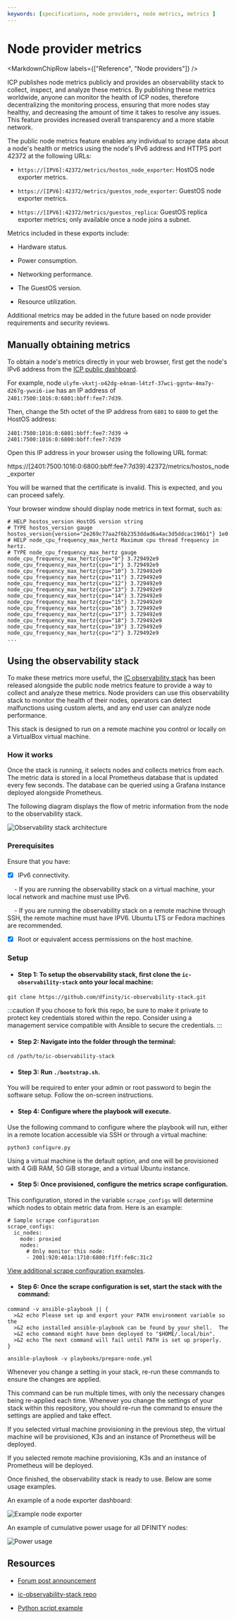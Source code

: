 ```yaml
---
keywords: [specifications, node providers, node metrics, metrics ]
---
```



# Node provider metrics

<MarkdownChipRow labels={["Reference", "Node providers"]} />



ICP publishes node metrics publicly and provides an observability stack to collect, inspect, and analyze these metrics. By publishing these metrics worldwide, anyone can monitor the health of ICP nodes, therefore decentralizing the monitoring process, ensuring that more nodes stay healthy, and decreasing the amount of time it takes to resolve any issues. This feature provides increased overall transparency and a more stable network.

The public node metrics feature enables any individual to scrape data about a node's health or metrics using the node's IPv6 address and HTTPS port 42372 at the following URLs:

- `https://[IPV6]:42372/metrics/hostos_node_exporter`: HostOS node exporter metrics.

- `https://[IPV6]:42372/metrics/guestos_node_exporter`: GuestOS node exporter metrics.

- `https://[IPV6]:42372/metrics/guestos_replica`: GuestOS replica exporter metrics; only available once a node joins a subnet.

Metrics included in these exports include:

- Hardware status.

- Power consumption.

- Networking performance.

- The GuestOS version.

- Resource utilization.

Additional metrics may be added in the future based on node provider requirements and security reviews.

## Manually obtaining metrics

To obtain a node's metrics directly in your web browser, first get the node's IPv6 address from the [ICP public dashboard](https://dashboard.internetcomputer.org/nodes).

For example, node `ulyfm-vkxtj-o42dg-e4nam-l4tzf-37wci-ggntw-4ma7y-d267g-ywxi6-iae` has an IP address of `2401:7500:1016:0:6801:bbff:fee7:7d39`.

Then, change the 5th octet of the IP address from `6801` to `6800` to get the HostOS address:

`2401:7500:1016:0:6801:bbff:fee7:7d39` -> `2401:7500:1016:0:6800:bbff:fee7:7d39`

Open this IP address in your browser using the following URL format:

https://[2401:7500:1016:0:6800:bbff:fee7:7d39]:42372/metrics/hostos_node_exporter

You will be warned that the certificate is invalid. This is expected, and you can proceed safely.

Your browser window should display node metrics in text format, such as:

```
# HELP hostos_version HostOS version string
# TYPE hostos_version gauge
hostos_version{version="2e269c77aa2f6b2353ddad6a4ac3d5ddcac196b1"} 1e0
# HELP node_cpu_frequency_max_hertz Maximum cpu thread frequency in hertz.
# TYPE node_cpu_frequency_max_hertz gauge
node_cpu_frequency_max_hertz{cpu="0"} 3.729492e9
node_cpu_frequency_max_hertz{cpu="1"} 3.729492e9
node_cpu_frequency_max_hertz{cpu="10"} 3.729492e9
node_cpu_frequency_max_hertz{cpu="11"} 3.729492e9
node_cpu_frequency_max_hertz{cpu="12"} 3.729492e9
node_cpu_frequency_max_hertz{cpu="13"} 3.729492e9
node_cpu_frequency_max_hertz{cpu="14"} 3.729492e9
node_cpu_frequency_max_hertz{cpu="15"} 3.729492e9
node_cpu_frequency_max_hertz{cpu="16"} 3.729492e9
node_cpu_frequency_max_hertz{cpu="17"} 3.729492e9
node_cpu_frequency_max_hertz{cpu="18"} 3.729492e9
node_cpu_frequency_max_hertz{cpu="19"} 3.729492e9
node_cpu_frequency_max_hertz{cpu="2"} 3.729492e9
...
```

## Using the observability stack

To make these metrics more useful, the [IC observability stack](https://github.com/dfinity/ic-observability-stack) has been released alongside the public node metrics feature to provide a way to collect and analyze these metrics. Node providers can use this observability stack to monitor the health of their nodes, operators can detect malfunctions using custom alerts, and any end user can analyze node performance.

This stack is designed to run on a remote machine you control or locally on a VirtualBox virtual machine.

### How it works

Once the stack is running, it selects nodes and collects metrics from each. The metric data is stored in a local Prometheus database that is updated every few seconds. The database can be queried using a Grafana instance deployed alongside Prometheus.

The following diagram displays the flow of metric information from the node to the observability stack.

![Observability stack architecture](../_attachments/architecture.png)

### Prerequisites

Ensure that you have:

- [x] IPv6 connectivity.

    - If you are running the observability stack on a virtual machine, your local network and machine must use IPv6.

    - If you are running the observability stack on a remote machine through SSH, the remote machine must have IPV6. Ubuntu LTS or Fedora machines are recommended.

- [x] Root or equivalent access permissions on the host machine.

### Setup

- #### Step 1: To setup the observability stack, first clone the `ic-observability-stack` onto your local machine:

```
git clone https://github.com/dfinity/ic-observability-stack.git
```

:::caution
If you choose to fork this repo, be sure to make it private to protect key credentials stored within the repo. Consider using a management service compatible with Ansible to secure the credentials.
:::


- #### Step 2: Navigate into the folder through the terminal:

```
cd /path/to/ic-observability-stack
```

- #### Step 3: Run `./bootstrap.sh`.

You will be required to enter your admin or root password to begin the software setup. Follow the on-screen instructions.

- #### Step 4: Configure where the playbook will execute.

Use the following command to configure where the playbook will run, either in a remote location accessible via SSH or through a virtual machine:

```
python3 configure.py
```

Using a virtual machine is the default option, and one will be provisioned with 4 GiB RAM, 50 GiB storage, and a virtual Ubuntu instance.

- #### Step 5: Once provisioned, configure the metrics scrape configuration.

This configuration, stored in the variable `scrape_configs` will determine which nodes to obtain metric data from. Here is an example:

```
# Sample scrape configuration
scrape_configs:
  ic_nodes:
    mode: proxied
    nodes:
      # Only monitor this node:
      - 2001:920:401a:1710:6800:f1ff:fe8c:31c2
```

[View additional scrape configuration examples](https://github.com/dfinity/ic-observability-stack/blob/master/doc/scrape-configs.md).

- #### Step 6: Once the scrape configuration is set, start the stack with the command:

```
command -v ansible-playbook || {
  >&2 echo Please set up and export your PATH environment variable so the
  >&2 echo installed ansible-playbook can be found by your shell.  The
  >&2 echo command might have been deployed to "$HOME/.local/bin".
  >&2 echo The next command will fail until PATH is set up properly.
}

ansible-playbook -v playbooks/prepare-node.yml
```

Whenever you change a setting in your stack, re-run these commands to ensure the changes are applied.

This command can be run multiple times, with only the necessary changes being re-applied each time. Whenever you change the settings of your stack within this repository, you should re-run the command to ensure the settings are applied and take effect.

If you selected virtual machine provisioning in the previous step, the virtual machine will be provisioned, K3s and an instance of Prometheus will be deployed.

If you selected remote machine provisioning, K3s and an instance of Prometheus will be deployed.

Once finished, the observability stack is ready to use. Below are some usage examples.

An example of a node exporter dashboard:

![Example node exporter](../_attachments/node_exporter.jpg)

An example of cumulative power usage for all DFINITY nodes:

![Power usage](../_attachments/overall_power.jpg)


## Resources

- [Forum post announcement](https://forum.dfinity.org/t/public-internet-computer-ic-node-metrics-available-now/32961)

- [ic-observability-stack repo](https://github.com/dfinity/ic-observability-stack/tree/master)

- [Python script example](https://gist.github.com/sasa-tomic/04d9217e5b8847caa0566b619495bb02)